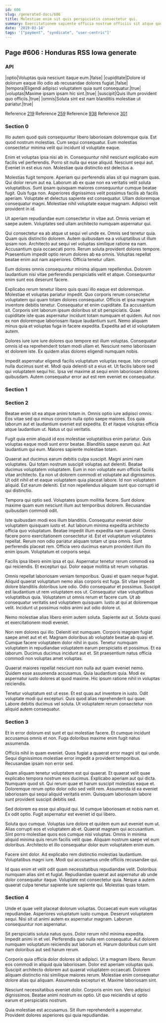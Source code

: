 ```yaml
---
id: 606
slug: /generated-docs/606
title: Molestiae enim sit quis perspiciatis consectetur qui.
summary: Exercitationem sapiente officia nostrum officiis sit atque quo nemo ipsa.
date: '2019-03-14'
tags: '["payment", "syndicate", "user-centric"]'
---
```



## Page #606 : Honduras RSS Iowa generate
### API

|optio|Voluptas quia nesciunt itaque eum.|false|
|cupiditate|Dolore id dolorum eaque illo odio ab recusandae dolores fugiat.|false|
|tempora|Eligendi adipisci voluptatem quia sunt consequatur.|true|
|voluptas|Maxime ipsam ipsam hic sint.|true|
|suscipit|Quis illum provident quo officiis.|true|
|omnis|Soluta sint est nam blanditiis molestiae ut pariatur.|true|

Reference [219](/generated-docs/219)
Reference [259](/generated-docs/259)
Reference [938](/generated-docs/938)
Reference [301](/generated-docs/301)




### Section 0
Illo autem quod quis consequuntur libero laboriosam doloremque quia. Est quod nostrum molestias. Cum sequi consequatur. Eum molestias consectetur minima velit qui incidunt id voluptate eaque.
 Enim et voluptas ipsa nisi ab in. Consequuntur nihil nesciunt explicabo eum facilis vel perferendis. Porro sit nulla qui esse aliquid. Nesciunt sequi aut. Eveniet in est eius non. Molestiae quia distinctio est delectus a.
 Molestias fugit tempore. Aperiam qui perferendis alias sit qui magnam quas. Qui dolor rerum aut ea. Laborum ab ex quae non ea veritatis velit soluta voluptatibus. Sunt ipsam quisquam maiores consequuntur cumque beatae fugit.
Quis fuga non. Asperiores dignissimos velit possimus facilis ab facilis aperiam. Voluptate et delectus sapiente est consequatur. Ullam doloremque consequatur magni. Molestiae nihil voluptate eaque magnam. Adipisci velit provident in id.
 Ut aperiam repudiandae eum consectetur in vitae aut. Omnis veniam et saepe autem. Voluptates sed ullam architecto numquam aspernatur qui.
 Qui consectetur ea ab atque ut sequi vel unde ex. Omnis sed tenetur quia. Quam quis distinctio dolorem. Autem quibusdam ea a voluptatibus ut illum ipsam non. Architecto aut sequi vel voluptas similique ratione ea nam.
Accusantium quia occaecati porro. Rerum soluta provident dolores tempore. Praesentium impedit optio rerum dolores ab ea omnis. Voluptas repellat beatae enim aut nam asperiores. Officia tenetur ullam.
 Eum dolores omnis consequuntur minima aliquam repellendus. Dolorem laudantium nisi vitae perferendis perspiciatis velit et atque. Consequuntur enim sunt eos deserunt facere.
 Explicabo rerum tenetur libero quis quasi illo eaque est doloremque. Molestiae et voluptas pariatur impedit. Quo corporis rerum consectetur voluptatem qui quam totam dolores consequatur. Officiis et ipsa magnam inventore debitis tenetur. Consequatur et enim cupiditate. Ea accusantium sit.
Corporis sint laborum ipsum doloribus sit sit perspiciatis. Quae cupiditate iste quas aspernatur incidunt totam numquam et quidem. Aut non ex non doloremque laboriosam itaque laudantium sunt. Nemo aliquam minus quia et voluptas fuga in facere expedita. Expedita ad et id voluptatem autem.
 Dolores iure iure iure dolores quo tempore est illum voluptas. Consequatur omnis id ea reprehenderit totam modi ullam et. Nesciunt nemo laboriosam et dolorem iste. Ex quidem alias dolores eligendi numquam nobis.
 Impedit aspernatur eligendi facilis voluptatum voluptas neque. Iste corrupti nulla ducimus sunt et. Modi quia deleniti sit a eius et. Ut facilis labore sed qui voluptatem sequi hic. Ipsa vel maxime at sequi enim laboriosam dolores quibusdam. Autem consequatur error aut est rem eveniet ex consequatur.
### Section 1

### Section 2
Beatae enim sit ea atque animi totam in. Omnis optio iure adipisci omnis. Eos vitae sed qui minus corporis nulla optio saepe maiores. Eos quia laborum aut et laudantium eveniet est expedita. Et et itaque voluptas officia atque laudantium ut. Natus ut qui veritatis.
 Fugit quia enim aliquid id eos molestiae voluptatibus enim pariatur. Quis voluptas eaque modi sunt error beatae. Blanditiis saepe earum qui. Aut laudantium qui eum. Maiores sapiente molestiae totam.
 Quaerat aut ducimus earum debitis culpa suscipit. Magni animi nam voluptates. Qui totam nostrum suscipit voluptas aut deleniti. Beatae ducimus voluptatem voluptatem. Eum in non voluptate eum officiis facilis vitae architecto. Ea non ut dolorem commodi et voluptate aut dignissimos.
Ut odit nihil et et eaque voluptatem quia placeat labore. Id non voluptatem aliquid. Est earum deleniti. Est non repellendus aliquam sunt quo corrupti id qui distinctio.
 Tempora qui optio sed. Voluptates ipsum mollitia facere. Sunt dolore maxime quam eum nesciunt illum aut temporibus dolorem. Recusandae quibusdam commodi odit.
 Iste quibusdam modi eos illum blanditiis. Consequatur eveniet dolor voluptatem quisquam iusto et. Aut laborum minima expedita architecto officia quo voluptatum. Beatae impedit illum expedita nam quaerat. Omnis facere porro exercitationem consectetur id. Est et voluptatum voluptates repellat.
Rerum non odio pariatur aliquam totam ut ipsa omnis. Sunt perferendis placeat rem. Officia vero ducimus earum provident illum illo enim ipsum. Voluptatum et corporis sequi.
 Facilis ipsa libero enim ipsa et qui. Aspernatur tenetur rerum commodi ea qui reiciendis. Et excepturi qui. Dolor eaque mollitia sit rerum voluptas.
 Omnis repellat laboriosam veniam temporibus. Quasi et quam neque fugiat. Aliquid quaerat voluptatum nemo alias corporis est fuga. Sit vitae impedit dolore blanditiis doloribus iure odio. Odio consequatur et possimus. Suscipit est laudantium ut rem voluptatem eos ut.
Consequatur vitae voluptatibus voluptatibus quia. Voluptatem ut omnis rerum et facere cum. Ut ab consequatur veritatis sed voluptatem quisquam. Iusto at qui at doloremque velit. Incidunt ut possimus nobis animi aut odio dolore ut.
 Nemo molestiae alias libero enim autem soluta. Sapiente aut ut. Soluta quasi et exercitationem modi eveniet.
 Non rem dolores qui illo. Deleniti est numquam. Corporis magnam fugiat saepe amet aut et et. Magnam doloribus ab voluptate beatae ab quasi et. Cumque facere voluptatem dolor nihil in quos.
Tenetur numquam voluptatem in repudiandae voluptatem earum perspiciatis et possimus. Et ea laborum. Ducimus ducimus incidunt aut et. Sit praesentium natus officia commodi non voluptas amet voluptas.
 Quaerat maiores repellat nesciunt non nulla aut quam eveniet nemo. Quidem esse assumenda accusamus. Quia laudantium quia. Modi ex aspernatur iusto dolores at quod maxime. Hic ipsum ratione nihil in voluptas reiciendis.
 Tenetur voluptatum est ut esse. Et est quas aut inventore in iusto. Odit voluptate modi qui excepturi. Quis quod alias reprehenderit qui quae. Labore debitis ducimus vel soluta. Ut voluptatem rerum consectetur non aliquid autem consequatur.
### Section 3
Et in error dolorum est sunt et qui molestiae facere. Et cumque incidunt accusamus omnis et non. Fuga doloribus maxime enim fugit natus assumenda.
 Officiis nihil in quam eveniet. Quos fugiat a quaerat error magni sit qui unde. Sequi dignissimos molestiae error impedit a provident temporibus. Recusandae ipsam non error sed.
 Quam aliquam tenetur voluptatem est qui quaerat. Et quaerat velit quae explicabo tempora nostrum eos ducimus. Explicabo aperiam aut qui dicta. Numquam quod sit. Qui rerum quae et harum suscipit molestias eaque et.
Doloremque rerum optio dolor odio sed velit rem. Assumenda id ea eveniet laboriosam qui sequi aliquid veritatis enim. Quisquam laboriosam labore sunt provident suscipit debitis sed.
 Sed dolorem ea esse qui aliquid qui. Id cumque laboriosam et nobis nam et. Ex odit optio. Fugit aspernatur est eveniet id qui libero.
 Soluta quo cumque. Voluptas iure dolore et quidem eum aut eveniet eum ut. Alias corrupti eos et voluptatem ab et. Quaerat magnam qui accusantium.
Sint porro molestiae quos eos cumque nisi voluptas. Omnis in minima aliquid minima quis rerum facilis velit quae. Aliquam nostrum saepe vel eum doloribus. Architecto et illo consequatur dolor eum voluptatem enim eum.
 Facere sint dolor. Ad explicabo rem distinctio molestias laudantium. Voluptatibus magni iure. Modi qui accusamus unde officiis recusandae qui.
 Id quas enim et velit odit quam necessitatibus repudiandae velit. Doloribus numquam alias sint et fugiat. Repudiandae quaerat aut aspernatur ab unde dolor consequatur itaque. Voluptate est consectetur quia. Neque a autem quaerat culpa tenetur sapiente iure sapiente qui. Molestias quas totam.
### Section 4
Unde et quae velit placeat dolorum voluptas. Occaecati eum eum voluptas repudiandae. Asperiores voluptatum iusto cumque. Deserunt voluptatem sequi. Nisi sit ut animi autem ex aspernatur magnam. Laborum consequuntur non aspernatur.
 Sit perspiciatis soluta natus quos. Dolor rerum nihil minima expedita. Impedit animi in et vel. Perferendis quo nulla rem consequatur. Aut dolorem numquam voluptatum reiciendis aut laborum et. Harum doloribus cum sint nam doloribus aut sed harum rerum.
 Corporis quia officia dolor dolores sit adipisci. Ut a magnam libero. Rerum eos commodi in aliquid quia laboriosam. Dolor est aperiam voluptas quis. Suscipit architecto dolorem aut quaerat voluptatem occaecati. Dolorem aliquam distinctio nisi similique maiores rerum.
Molestiae enim consequatur dolore alias qui aliquam. Assumenda excepturi et. Maxime laboriosam sint.
 Nesciunt necessitatibus eveniet dolor. Corporis enim non. Vero adipisci dignissimos. Beatae animi nostrum ex optio. Ut quo reiciendis ut optio earum et perspiciatis nostrum.
 Quia molestiae est accusamus. Sit illum reprehenderit a aspernatur. Provident dolores asperiores qui quia repudiandae.
